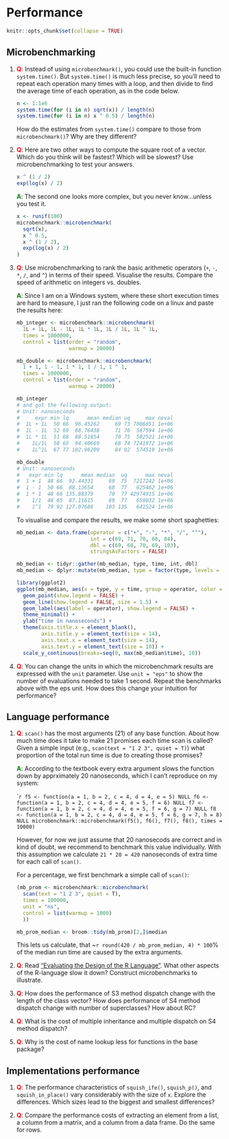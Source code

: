 # Performance

```r
knitr::opts_chunk$set(collapse = TRUE)
```

## Microbenchmarking

1. __<span style="color:red">Q</span>__: Instead of using `microbenchmark()`, you could use the built-in function
   `system.time()`. But `system.time()` is much less precise, so you'll
   need to repeat each operation many times with a loop, and then divide
   to find the average time of each operation, as in the code below.

    ```r
    n <- 1:1e6
    system.time(for (i in n) sqrt(x)) / length(n)
    system.time(for (i in n) x ^ 0.5) / length(n)
    ```
    
    How do the estimates from `system.time()` compare to those from
    `microbenchmark()`? Why are they different?

1.  __<span style="color:red">Q</span>__: Here are two other ways to compute the square root of a vector. Which
    do you think will be fastest? Which will be slowest? Use microbenchmarking
    to test your answers.

    ```r
    x ^ (1 / 2)
    exp(log(x) / 2)
    ```
    
    __<span style="color:green">A</span>__: The second one looks more complex, but you never know...unless you test it.
    
    ```r
    x <- runif(100)
    microbenchmark::microbenchmark(
      sqrt(x),
      x ^ 0.5,
      x ^ (1 / 2),
      exp(log(x) / 2)
    )
    ```

1.  __<span style="color:red">Q</span>__: Use microbenchmarking to rank the basic arithmetic operators (`+`, `-`,
    `*`, `/`, and `^`) in terms of their speed. Visualise the results. Compare
    the speed of arithmetic on integers vs. doubles.
    
    __<span style="color:green">A</span>__: Since I am on a Windows system, where these short execution times are hard to measure, I just ran the following code on a linux and paste the results here:
    
    ```r
    mb_integer <- microbenchmark::microbenchmark(
      1L + 1L, 1L - 1L, 1L * 1L, 1L / 1L, 1L ^ 1L, 
      times = 1000000,
      control = list(order = "random",
                     warmup = 20000)
    
    mb_double <- microbenchmark::microbenchmark(
      1 + 1, 1 - 1, 1 * 1, 1 / 1, 1 ^ 1, 
      times = 1000000,
      control = list(order = "random",
                     warmup = 20000)
    
    mb_integer
    # and got the following output:
    # Unit: nanoseconds
    #     expr min lq      mean median uq     max neval
    #  1L + 1L  50 66  96.45262     69 73 7006051 1e+06
    #  1L - 1L  52 69  88.76438     71 76  587594 1e+06
    #  1L * 1L  51 68  88.51854     70 75  582521 1e+06
    #    1L/1L  50 65  94.40669     68 74 7241972 1e+06
    #    1L^1L  67 77 102.96209     84 92  574519 1e+06
    
    mb_double
    # Unit: nanoseconds
    #   expr min lq      mean median  uq      max neval
    #  1 + 1  48 66  92.44331     69  75  7217242 1e+06
    #  1 - 1  50 66  88.13654     68  77   625462 1e+06
    #  1 * 1  48 66 135.88379     70  77 42974915 1e+06
    #    1/1  48 65  87.11615     69  77   659032 1e+06
    #    1^1  79 92 127.07686    103 135   641524 1e+06
    ```
    
    To visualise and compare the results, we make some short spaghetties:
    
    ```r
    mb_median <- data.frame(operator = c("+", "-", "*", "/", "^"),
                            int = c(69, 71, 70, 68, 84),
                            dbl = c(69, 68, 70, 69, 103),
                            stringsAsFactors = FALSE)

    mb_median <- tidyr::gather(mb_median, type, time, int, dbl)
    mb_median <- dplyr::mutate(mb_median, type = factor(type, levels = c("int", "dbl")))

    library(ggplot2)
    ggplot(mb_median, aes(x = type, y = time, group = operator, color = operator)) +
      geom_point(show.legend = FALSE) +
      geom_line(show.legend = FALSE, size = 1.5) +
      geom_label(aes(label = operator), show.legend = FALSE) +
      theme_minimal() +
      ylab("time in nanoseconds") +
      theme(axis.title.x = element_blank(),
            axis.title.y = element_text(size = 14),
            axis.text.x = element_text(size = 14),
            axis.text.y = element_text(size = 10)) +
      scale_y_continuous(breaks=seq(0, max(mb_median$time), 10))
    ```

1.  __<span style="color:red">Q</span>__: You can change the units in which the microbenchmark results are
    expressed with the `unit` parameter. Use `unit = "eps"` to show
    the number of evaluations needed to take 1 second. Repeat the benchmarks
    above with the eps unit. How does this change your intuition for performance?

## Language performance

1.  __<span style="color:red">Q</span>__: `scan()` has the most arguments (21) of any base function. About how
    much time does it take to make 21 promises each time scan is called?
    Given a simple input (e.g., `scan(text = "1 2 3", quiet = T)`) what
    proportion of the total run time is due to creating those promises?
    
    __<span style="color:green">A</span>__: According to the textbook every extra argument slows the function down by apprximately 20 nanoseconds, which I can't reproduce on my system:
    
    ````r
    f5 <- function(a = 1, b = 2, c = 4, d = 4, e = 5) NULL
    f6 <- function(a = 1, b = 2, c = 4, d = 4, e = 5, f = 6) NULL
    f7 <- function(a = 1, b = 2, c = 4, d = 4, e = 5, f = 6, g = 7) NULL
    f8 <- function(a = 1, b = 2, c = 4, d = 4, e = 5, f = 6, g = 7, h = 8) NULL
    microbenchmark::microbenchmark(f5(), f6(), f7(), f8(), times = 10000)
    ```
    
    However, for now we just assume that 20 nanosecods are correct and in kind of doubt, we recommend to benchmark this value individually. With this assumption we calculate `21 * 20 = 420` nanoseconds of extra time for each call of `scan()`.
    
    For a percentage, we first benchmark a simple call of `scan()`:
    
    ```r
    (mb_prom <- microbenchmark::microbenchmark(
      scan(text = "1 2 3", quiet = T),
      times = 100000,
      unit = "ns",
      control = list(warmup = 1000)
      ))

    mb_prom_median <- broom::tidy(mb_prom)[2,]$median
    ```
    
    This lets us calculate, that ~`r round(420 / mb_prom_median, 4) * 100`% of the median run time are caused by the extra arguments.

1.  __<span style="color:red">Q</span>__: Read ["Evaluating the Design of the R Language"](http://r.cs.purdue.edu/pub/ecoop12.pdf). What other aspects of the R-language slow it
    down? Construct microbenchmarks to illustrate. 

1.  __<span style="color:red">Q</span>__: How does the performance of S3 method dispatch change with the length
    of the class vector? How does performance of S4 method dispatch change
    with number of superclasses? How about RC?

1.  __<span style="color:red">Q</span>__: What is the cost of multiple inheritance and multiple dispatch on
    S4 method dispatch?

1.  __<span style="color:red">Q</span>__: Why is the cost of name lookup less for functions in the base package?

## Implementations performance

1.  __<span style="color:red">Q</span>__: The performance characteristics of `squish_ife()`, `squish_p()`, and
   `squish_in_place()` vary considerably with the size of `x`. Explore the
   differences. Which sizes lead to the biggest and smallest differences?

1.  __<span style="color:red">Q</span>__: Compare the performance costs of extracting an element from a list, a
    column from a matrix, and a column from a data frame. Do the same for rows.